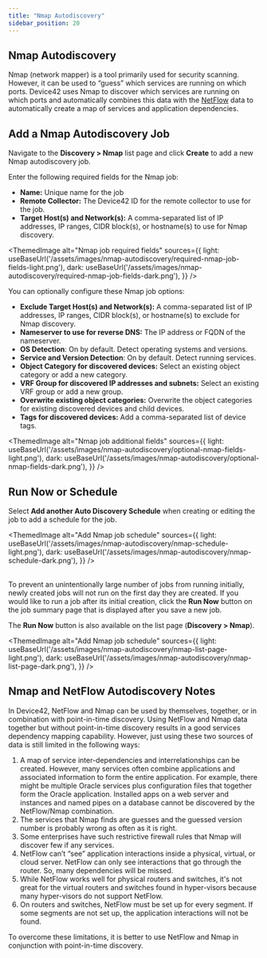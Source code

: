 ```yaml
---
title: "Nmap Autodiscovery"
sidebar_position: 20
---
```



## Nmap Autodiscovery

Nmap (network mapper) is a tool primarily used for security scanning. However, it can be used to “guess” which services are running on which ports. Device42 uses Nmap to discover which services are running on which ports and automatically combines this data with the [NetFlow](auto-discovery/netflow-collector.mdx) data to automatically create a map of services and application dependencies.

## Add a Nmap Autodiscovery Job

Navigate to the  **Discovery > Nmap** list page and click **Create** to add a new Nmap autodiscovery job. 

Enter the following required fields for the Nmap job:

- **Name:** Unique name for the job
- **Remote Collector:** The Device42 ID for the remote collector to use for the job.
- **Target Host(s) and Network(s):** A comma-separated list of IP addresses, IP ranges, CIDR block(s), or hostname(s) to use for Nmap discovery.

<ThemedImage
  alt="Nmap job required fields"
  sources={{
    light: useBaseUrl('/assets/images/nmap-autodiscovery/required-nmap-job-fields-light.png'),
    dark: useBaseUrl('/assets/images/nmap-autodiscovery/required-nmap-job-fields-dark.png'),
  }}
/>

You can optionally configure these Nmap job options:

- **Exclude Target Host(s) and Network(s):** A comma-separated list of IP addresses, IP ranges, CIDR block(s), or hostname(s) to exclude for Nmap discovery.
- **Nameserver to use for reverse DNS:** The IP address or FQDN of the nameserver.
- **OS Detection**: On by default. Detect operating systems and versions.
- **Service and Version Detection**: On by default. Detect running services.
- **Object Category for discovered devices:** Select an existing object category or add a new category.
- **VRF Group for discovered IP addresses and subnets:** Select an existing VRF group or add a new group.
- **Overwrite existing object categories:** Overwrite the object categories for existing discovered devices and child devices.
- **Tags for discovered devices:** Add a comma-separated list of device tags.
  
<ThemedImage
  alt="Nmap job additional fields"
  sources={{
    light: useBaseUrl('/assets/images/nmap-autodiscovery/optional-nmap-fields-light.png'),
    dark: useBaseUrl('/assets/images/nmap-autodiscovery/optional-nmap-fields-dark.png'),
  }}
/>

## Run Now or Schedule

Select **Add another Auto Discovery Schedule** when creating or editing the job to add a schedule for the job.

<ThemedImage
  alt="Add Nmap job schedule"
  sources={{
    light: useBaseUrl('/assets/images/nmap-autodiscovery/nmap-schedule-light.png'),
    dark: useBaseUrl('/assets/images/nmap-autodiscovery/nmap-schedule-dark.png'),
  }}
/>
<br/><br/>

To prevent an unintentionally large number of jobs from running initially, newly created jobs will not run on the first day they are created. If you would like to run a job after its initial creation, click the **Run Now** button on the job summary page that is displayed after you save a new job.

The **Run Now** button is also available on the list page (**Discovery > Nmap**).

<ThemedImage
  alt="Add Nmap job schedule"
  sources={{
    light: useBaseUrl('/assets/images/nmap-autodiscovery/nmap-list-page-light.png'),
    dark: useBaseUrl('/assets/images/nmap-autodiscovery/nmap-list-page-dark.png'),
  }}
/>


## Nmap and NetFlow Autodiscovery Notes

In Device42, NetFlow and Nmap can be used by themselves, together, or in combination with point-in-time discovery. Using NetFlow and Nmap data together but without point-in-time discovery results in a good services dependency mapping capability. However, just using these two sources of data is still limited in the following ways:

1. A map of service inter-dependencies and interrelationships can be created. However, many services often combine applications and associated information to form the entire application. For example, there might be multiple Oracle services plus configuration files that together form the Oracle application. Installed apps on a web server and instances and named pipes on a database cannot be discovered by the NetFlow/Nmap combination.
2. The services that Nmap finds are guesses and the guessed version number is probably wrong as often as it is right.
3. Some enterprises have such restrictive firewall rules that Nmap will discover few if any services.
4. NetFlow can’t “see” application interactions inside a physical, virtual, or cloud server. NetFlow can only see interactions that go through the router. So, many dependencies will be missed.
5. While NetFlow works well for physical routers and switches, it's not great for the virtual routers and switches found in hyper-visors because many hyper-visors do not support NetFlow.
6. On routers and switches, NetFlow must be set up for every segment. If some segments are not set up, the application interactions will not be found.

To overcome these limitations, it is better to use NetFlow and Nmap in conjunction with point-in-time discovery.

